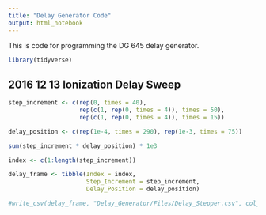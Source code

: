 ```yaml
---
title: "Delay Generator Code"
output: html_notebook
---
```


This is code for programming the DG 645 delay generator.

```r
library(tidyverse)
```

## 2016 12 13 Ionization Delay Sweep

```r
step_increment <- c(rep(0, times = 40), 
                    rep(c(1, rep(0, times = 4)), times = 50), 
                    rep(c(1, rep(0, times = 4)), times = 15))

delay_position <- c(rep(1e-4, times = 290), rep(1e-3, times = 75))

sum(step_increment * delay_position) * 1e3

index <- c(1:length(step_increment))

delay_frame <- tibble(Index = index,
                      Step_Increment = step_increment, 
                      Delay_Position = delay_position)

#write_csv(delay_frame, "Delay_Generator/Files/Delay_Stepper.csv", col_names = FALSE)

```

